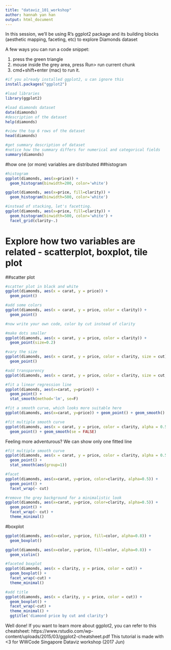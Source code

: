 ```yaml
---
title: "dataviz_101_workshop"
author: hannah yan han
output: html_document
---
```


In this session, we'll be using R's ggplot2 package and its building blocks (aesthetic mapping, faceting, etc) to explore Diamonds dataset

A few ways you can run a code snippet:

1. press the green triangle
2. mouse inside the grey area, press Run> run current chunk
3. cmd+shift+enter (mac) to run it.


```r
#if you already installed ggplot2, u can ignore this
install.packages("ggplot2")

#load libraries
library(ggplot2)
```

```r
#load diamonds dataset
data(diamonds)
#description of the dataset
help(diamonds)
```

```r
#view the top 6 rows of the dataset
head(diamonds)
```


```r
#get summary description of dataset
#notice how the summary differs for numerical and categorical fields
summary(diamonds)
```

#how one (or more) variables are distributed
##histogram
```r
#histogram
ggplot(diamonds, aes(x=price)) + 
  geom_histogram(binwidth=200, color='white') 
```
```r
ggplot(diamonds, aes(x=price, fill=clarity)) + 
  geom_histogram(binwidth=500, color='white')
```

```r
#instead of stacking, let's facetting.
ggplot(diamonds, aes(x=price, fill=clarity)) + 
  geom_histogram(binwidth=500, color='white') + 
  facet_grid(clarity~.)
```

# Explore how two variables are related - scatterplot, boxplot, tile plot
##scatter plot
```r
#scatter plot in black and white
ggplot(diamonds, aes(x = carat, y = price)) + 
  geom_point()
```
```r
#add some colors
ggplot(diamonds, aes(x = carat, y = price, color = clarity)) + 
  geom_point()
```

```r
#now write your own code, color by cut instead of clarity
```

```r
#make dots smaller
ggplot(diamonds, aes(x = carat, y = price, color = clarity)) + 
  geom_point(size=0.2)
```

```r
#vary the size
ggplot(diamonds, aes(x = carat, y = price, color = clarity, size = cut)) + 
  geom_point()
```

```r
#add transparency
ggplot(diamonds, aes(x = carat, y = price, color = clarity, size = cut, alpha = 0.5)) + geom_point()
```

```r
#fit a linear regression line
ggplot(diamonds, aes(x=carat, y=price)) + 
  geom_point() + 
  stat_smooth(method='lm', se=F)
```

```r
#fit a smooth curve, which looks more suitable here
ggplot(diamonds, aes(x=carat, y=price)) + geom_point() + geom_smooth()
```
```r
#fit multiple smooth curve
ggplot(diamonds, aes(x = carat, y = price, color = clarity, alpha = 0.5)) + 
  geom_point() + geom_smooth(se = FALSE)
```
Feeling more adventurous? We can show only one fitted line
```r
#fit multiple smooth curve
ggplot(diamonds, aes(x = carat, y = price, color = clarity, alpha = 0.5)) + 
  geom_point() + 
  stat_smooth(aes(group=1))
```


```r
#facet
ggplot(diamonds, aes(x=carat, y=price, color=clarity, alpha=0.5)) + 
  geom_point() + 
  facet_wrap(~ cut) 
```

```r
#remove the grey background for a minimalistic look
ggplot(diamonds, aes(x=carat, y=price, color=clarity, alpha=0.5)) + 
  geom_point() + 
  facet_wrap(~ cut) + 
  theme_minimal()
```



#boxplot
```r
ggplot(diamonds, aes(x=color, y=price, fill=color, alpha=0.8)) + 
  geom_boxplot()
```

```r
ggplot(diamonds, aes(x=color, y=price, fill=color, alpha=0.8)) + 
  geom_violin()
```

```r
#faceted boxplot
ggplot(diamonds, aes(x = clarity, y = price, color = cut)) + 
  geom_boxplot() + 
  facet_wrap(~cut) +
  theme_minimal() 
```

```r
#add title
ggplot(diamonds, aes(x = clarity, y = price, color = cut)) + 
  geom_boxplot() + 
  facet_wrap(~cut) +
  theme_minimal() +
  ggtitle('diamond price by cut and clarity')
```


Well done!
If you want to learn more about ggplot2, you can refer to this cheatsheet: https://www.rstudio.com/wp-content/uploads/2015/03/ggplot2-cheatsheet.pdf
This tutorial is made with <3 for WWCode Singapore Dataviz workshop (2017 Jun)


